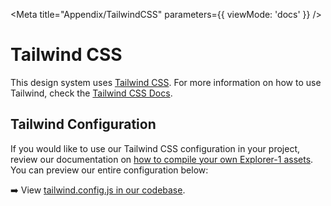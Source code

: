 
<Meta
  title="Appendix/TailwindCSS"
  parameters={{ viewMode: 'docs' }}
/>

# Tailwind CSS

This design system uses [Tailwind CSS](https://tailwindcss.com/). For more information on how to use Tailwind, check the [Tailwind CSS Docs](https://tailwindcss.com/docs).

## Tailwind Configuration

If you would like to use our Tailwind CSS configuration in your project, review our documentation on [how to compile your own Explorer-1 assets](https://github.com/nasa-jpl/explorer-1#compile-your-own-using-assets-a-la-carte). You can preview our entire configuration below:

➡️ View [tailwind.config.js in our codebase](https://github.com/nasa-jpl/explorer-1/blob/main/tailwind.config.js).
